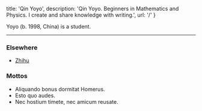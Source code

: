 
  title: 'Qin Yoyo',
  description: 'Qin Yoyo. Beginners in Mathematics and Physics. I create and share knowledge with writing.',
  url: '/'
}


Yoyo (b. 1998, China) is a student.

---

### Elsewhere

- [Zhihu](https://www.zhihu.com/people/shi-yuan-9-13) 

### Mottos

- Aliquando bonus dormitat Homerus.
- Esto quo audes.
- Nec hostium timete, nec amicum reusate.